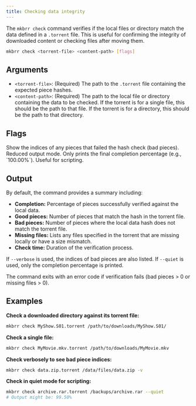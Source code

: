```yaml
---
title: Checking data integrity
---
```


The `mkbrr check` command verifies if the local files or directory match the data defined in a `.torrent` file. This is useful for confirming the integrity of downloaded content or checking files after moving them.

```bash
mkbrr check <torrent-file> <content-path> [flags]
```

## Arguments

-   `<torrent-file>`: (Required) The path to the `.torrent` file containing the expected piece hashes.
-   `<content-path>`: (Required) The path to the local file or directory containing the data to be checked. If the torrent is for a single file, this should be the path to that file. If the torrent is for a directory, this should be the path to that directory.

## Flags

<ParamField path="--verbose, -v" type="boolean" default="false">
  Show the indices of any pieces that failed the hash check (bad pieces).
</ParamField>

<ParamField path="--quiet" type="boolean" default="false">
  Reduced output mode. Only prints the final completion percentage (e.g., `100.00%`). Useful for scripting.
</ParamField>

## Output

By default, the command provides a summary including:

-   **Completion:** Percentage of pieces successfully verified against the local data.
-   **Good pieces:** Number of pieces that match the hash in the torrent file.
-   **Bad pieces:** Number of pieces where the local data hash does not match the torrent file.
-   **Missing files:** Lists any files specified in the torrent that are missing locally or have a size mismatch.
-   **Check time:** Duration of the verification process.

If `--verbose` is used, the indices of bad pieces are also listed.
If `--quiet` is used, only the completion percentage is printed.

The command exits with an error code if verification fails (bad pieces > 0 or missing files > 0).

## Examples

**Check a downloaded directory against its torrent file:**
```bash
mkbrr check MyShow.S01.torrent /path/to/downloads/MyShow.S01/
```

**Check a single file:**
```bash
mkbrr check MyMovie.mkv.torrent /path/to/downloads/MyMovie.mkv
```

**Check verbosely to see bad piece indices:**
```bash
mkbrr check data.zip.torrent /data/files/data.zip -v
```

**Check in quiet mode for scripting:**
```bash
mkbrr check archive.rar.torrent /backups/archive.rar --quiet
# Output might be: 99.50%
